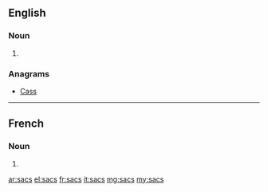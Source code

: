 ==English==

===Noun===
{{head|en|plural}}

# {{plural of|sac|lang=en|nocat=1}}

===Anagrams===
* [[Cass#English|Cass]]

----

==French==

===Noun===
{{head|fr|plural}} {{m-p}}

# {{plural of|sac|lang=fr|nocat=1}}

[[ar:sacs]]
[[el:sacs]]
[[fr:sacs]]
[[it:sacs]]
[[mg:sacs]]
[[my:sacs]]